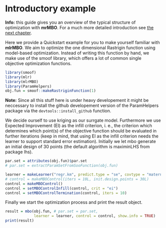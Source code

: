 # Introductory example

**Info:** this guide gives you an overview of the typical structure of optimization with **mrMBO**. For a much more
detailed introduction see [the next chapter](introduction.md).

Here we provide a Quickstart example for you to make yourself familiar with **mlrMBO**. We aim to optimize the one dimensional Rastrigin function using model-based optimization. Instead of writing this function by hand, we make use of the smoof library, which offers a lot of common single objective optimization functions.

```r
library(smoof)
library(mlr)
library(mlrMBO)
library(ParamHelpers)
obj.fun = smoof::makeRastriginFunction(1)
```

**Note:** Since all this stuff here is under heavy developement it might be neccessary to install the github developement version of the ParamHelpers package via the ```devtools::install_github``` function.

We decide ourself to use kriging as our surrgate model. Furthermore we use Expected Improvement (EI) as the infill criterion, i. e., the criterion which determines which point(s) of the objective function should be evaluated in further iterations (keep in mind, that using EI as the infill criterion needs the learner to support standard error estimation). Initially we let mbo generate an initial design of 30 points (the default algorithm is maximinLHS from package lhs).

```r
par.set = attributes(obj.fun)$par.set
# par.set = extractParamSetFromSooFunction(obj.fun)

learner = makeLearner("regr.km", predict.type = "se", covtype = "matern3_2")
# control = makeMBOControl(iters = 10L, init.design.points = 30L)
control = makeMBOControl()
control = setMBOControlInfill(control, crit = "ei")
control = setMBOControlTermination(control, iters = 10)
```

Finally we start the optimization process and print the result object.

```r
result = mbo(obj.fun, # par.set = par.set, 
             learner = learner, control = control, show.info = TRUE)
print(result)
```
